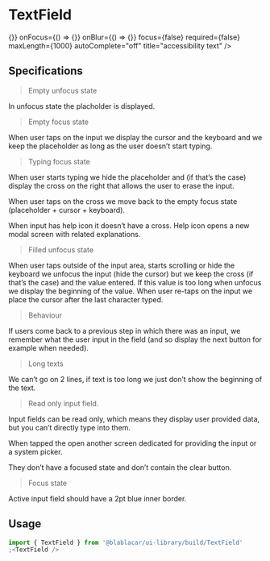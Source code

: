 

<Meta title="Widgets|TextField" />

# **TextField**

<Preview>
  <Story name="Default">
    <TextField
      type={inputTypes.TEXT}
      id="id"
      name="inputName"
      inputMode={inputModes.TEXT}
      pattern="pattern"
      placeholder="Placeholder"
      labelledBy="aria label"
      disabled={false}
      readOnly={false}
      label=""
      error=""
      onChange={() => {}}
      onFocus={() => {}}
      onBlur={() => {}}
      focus={false}
      required={false}
      maxLength={1000}
      autoComplete="off"
      title="accessibility text"
    />
  </Story>
</Preview>

## Specifications

> Empty unfocus state

In unfocus state the placholder is displayed.

> Empty focus state

When user taps on the input we display the cursor and the keyboard and we keep the placeholder as long as the user doesn’t start typing.

> Typing focus state

When user starts typing we hide the placeholder and (if that’s the case) display the cross on the right that allows the user to erase the input.

When user taps on the cross we move back to the empty focus state (placeholder + cursor + keyboard).

When input has help icon it doesn’t have a cross. Help icon opens a new modal screen with related explanations.

> Filled unfocus state

When user taps outside of the input area, starts scrolling or hide the keyboard we unfocus the input (hide the cursor) but we keep the cross (if that’s the case) and the value entered. If this value is too long when unfocus we display the beginning of the value.
When user re-taps on the input we place the cursor after the last character typed.

> Behaviour

If users come back to a previous step in which there was an input, we remember what the user input in the field (and so display the next button for example when needed).

> Long texts

We can’t go on 2 lines, if text is too long we just don’t show the beginning of the text.

> Read only input field.

Input fields can be read only, which means they display user provided data, but you can’t directly type into them.

When tapped the open another screen dedicated for providing the input or
a system picker.

They don’t have a focused state and don’t contain the clear button.

> Focus state

Active input field should have a 2pt blue inner border.

## Usage

```jsx
import { TextField } from '@blablacar/ui-library/build/TextField'
;<TextField />
```

<Props of={TextField} />
